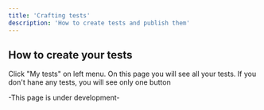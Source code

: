 ```yaml
---
title: 'Crafting tests'
description: 'How to create tests and publish them'
---
```


## How to create your tests
Click "My tests" on left menu. On this page you will see all your tests.
If you don't hane any tests, you will see only one button 



-This page is under development-